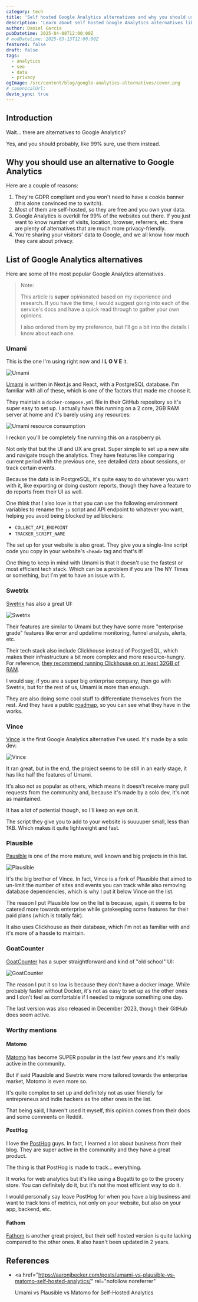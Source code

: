 ```yaml
---
category: tech
title: 'Self hosted Google Analytics alternatives and why you should use them'
description: 'Learn about self hosted Google Analytics alternatives like Matomo, Plausible, Fathom, Vince, Umami and more and why you should use them.'
author: Daniel Garcia
pubDatetime: 2025-04-08T12:00:00Z
# modDatetime: 2025-03-13T12:00:00Z
featured: false
draft: false
tags:
  - analytics
  - seo
  - data
  - privacy
ogImage: /src/content/blog/google-analytics-alternatives/cover.png
# canonicalUrl:
devto_sync: true
---
```


## Introduction

Wait... there are alternatives to Google Analytics?

Yes, and you should probably, like 99% sure, use them instead.

## Why you should use an alternative to Google Analytics

Here are a couple of reasons:

1. They're GDPR compliant and you won't need to have a cookie banner (this alone convinced me to switch).
2. Most of them are self-hosted, so they are free and you own your data.
3. Google Analytics is overkill for 99% of the websites out there. If you just want to know number of visits, location, browser, referrers, etc. there are plenty of alternatives that are much more privacy-friendly.
4. You're sharing your visitors' data to Google, and we all know how much they care about privacy.

## List of Google Analytics alternatives

Here are some of the most popular Google Analytics alternatives.

> Note:
>
> This article is **super** opinionated based on my experience and research. If you have the time, I would suggest going into each of the service's docs and have a quick read through to gather your own opinions.
>
> I also ordered them by my preference, but I'll go a bit into the details I know about each one.

### Umami

This is the one I'm using right now and I **L O V E** it.

![Umami](./umami.png)

[Umami](https://github.com/umami-software/umami) is written in Next.js and React, with a PostgreSQL database. I'm familiar with all of these, which is one of the factors that made me choose it.

They maintain a `docker-compose.yml` file in their GitHub repository so it's super easy to set up. I actually have this running on a 2 core, 2GB RAM server at home and it's barely using any resources:

![Umami resource consumption](./umami-resources.png)

I reckon you'll be completely fine running this on a raspberry pi.

Not only that but the UI and UX are great. Super simple to set up a new site and navigate trough the analytics. They have features like comparing current period with the previous one, see detailed data about sessions, or track certain events.

Because the data is in PostgreSQL, it's quite easy to do whatever you want with it, like exporting or doing custom reports, though they have a feature to do reports from their UI as well.

One think that I also love is that you can use the following environment variables to rename the `js` script and API endpoint to whatever you want, helping you avoid being blocked by ad blockers:

- `COLLECT_API_ENDPOINT`
- `TRACKER_SCRIPT_NAME`

The set up for your website is also great. They give you a single-line script code you copy in your website's `<head>` tag and that's it!

One thing to keep in mind with Umami is that it doesn't use the fastest or most efficient tech stack. Which can be a problem if you are The NY Times or something, but I'm yet to have an issue with it.

### Swetrix

[Swetrix](https://github.com/Swetrix/swetrix) has also a great UI:

![Swetrix](./swetrix.png)

Their features are similar to Umami but they have some more "enterprise grade" features like error and updatime monitoring, funnel analysis, alerts, etc.

Their tech stack also include Clickhouse instead of PostgreSQL, which makes their infrastructure a bit more complex and more resource-hungry. For reference, [they recommend running Clickhouse on at least 32GB of RAM](https://clickhouse.com/docs/operations/tips#using-less-than-16gb-of-ram).

I would say, if you are a super big enterprise company, then go with Swetrix, but for the rest of us, Umami is more than enough.

They are also doing some cool stuff to differentiate themselves from the rest. And they have a public [roadmap](https://github.com/orgs/Swetrix/projects/7), so you can see what they have in the works.

### Vince

[Vince](https://github.com/vinceanalytics/vince) is the first Google Analytics alternative I've used. It's made by a solo dev:

![Vince](./vince.png)

It ran great, but in the end, the project seems to be still in an early stage, it has like half the features of Umami.

It's also not as popular as others, which means it doesn't receive many pull requests from the community and, because it's made by a solo dev, it's not as maintained.

It has a lot of potential though, so I'll keep an eye on it.

The script they give you to add to your website is suuuuper small, less than 1KB. Which makes it quite lightweight and fast.

### Plausible

[Pausible](https://github.com/plausible/analytics) is one of the more mature, well known and big projects in this list.

![Plausible](./plausible.png)

It's the big brother of Vince. In fact, Vince is a fork of Plausible that aimed to un-limit the number of sites and events you can track while also removing database dependencies, which is why I put it below Vince on the list.

The reason I put Plausible low on the list is because, again, it seems to be catered more towards enterprise while gatekeeping some features for their paid plans (which is totally fair).

It also uses Clickhouse as their database, which I'm not as familiar with and it's more of a hassle to maintain.

### GoatCounter

[GoatCounter](https://github.com/arp242/goatcounter) has a super straightforward and kind of "old school" UI:

![GoatCounter](./goatcounter.png)

The reason I put it so low is because they don't have a docker image. While probably faster without Docker, it's not as easy to set up as the other ones and I don't feel as comfortable if I needed to migrate something one day.

The last version was also released in December 2023, though their GitHub does seem active.

### Worthy mentions

#### Matomo

[Matomo](https://github.com/matomo-org/matomo) has become SUPER popular in the last few years and it's really active in the community.

But if said Plausible and Swetrix were more tailored towards the enterprise market, Motomo is even more so.

It's quite complex to set up and definitely not as user friendly for entrepreneus and indie hackers as the other ones in the list.

That being said, I haven't used it myself, this opinion comes from their docs and some comments on Reddit.

#### PostHog

I love the [PostHog](https://github.com/PostHog/posthog) guys. In fact, I learned a lot about business from their blog. They are super active in the community and they have a great product.

The thing is that PostHog is made to track... everything.

It works for web analytics but it's like using a Bugatti to go to the grocery store. You can definitely do it, but it's not the most efficient way to do it.

I would personally say leave PostHog for when you have a big business and want to track tons of metrics, not only on your website, but also on your app, backend, etc.

#### Fathom

[Fathom](https://github.com/usefathom/fathom) is another great project, but their self hosted version is quite lacking compared to the other ones. It also hasn't been updated in 2 years.

## References

- <a
    href="https://aaronjbecker.com/posts/umami-vs-plausible-vs-matomo-self-hosted-analytics/"
    rel="nofollow noreferrer"
  >
    Umami vs Plausible vs Matomo for Self-Hosted Analytics
  </a>
